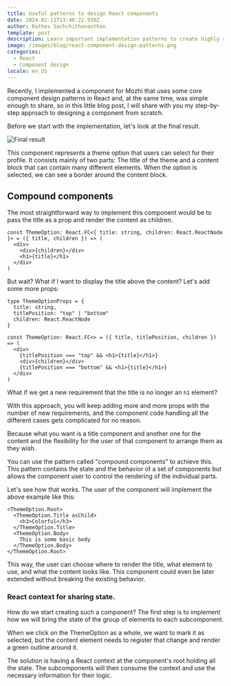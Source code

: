 ```yaml
---
title: Useful patterns to design React components
date: 2024-02-11T13:46:22.930Z
author: Rathes Sachchithananthan
template: post
description: Learn important implementation patterns to create highly reusable components in React
image: /images/blog/react-component-design-patterns.png
categories:
  - React
  - Component design
locale: en_US
---
```


Recently, I implemented a component for Mozhi that uses some core component design patterns in React and, at the same time, was simple enough to share, so in this little blog post, I will share with you my step-by-step approach to designing a component from scratch.

Before we start with the implementation, let's look at the final result.

![Final result](/images/blog/react-component-design-patterns.png)

This component represents a theme option that users can select for their profile. It consists mainly of two parts: The title of the theme and a content block that can contain many different elements. When the option is selected, we can see a border around the content block.

## Compound components

The most straightforward way to implement this component would be to pass the title as a prop and render the content as children.

```tsx
const ThemeOption: React.FC<{ title: string, children: React.ReactNode }> = ({ title, children }) => (
  <div>
    <div>{children}</div>
    <h1>{title}</h1>
  </div>
)
```

But wait? What if I want to display the title above the content? Let's add some more props:

```tsx
type ThemeOptionProps = {
  title: string,
  titlePosition: "top" | "bottom"
  children: React.ReactNode
}

const ThemeOption: React.FC<> = ({ title, titlePosition, children }) => (
  <div>
    {titlePosition === "top" && <h1>{title}</h1>}
    <div>{children}</div>
    {titlePosition === "bottom" && <h1>{title}</h1>}
  </div>
)
```

What if we get a new requirement that the title is no longer an `h1` element?

With this approach, you will keep adding more and more props with the number of new requirements, and the component code handling all the different cases gets complicated for no reason.

Because what you want is a title component and another one for the content and the flexibility for the user of that component to arrange them as they wish.

You can use the pattern called "compound components" to achieve this. This pattern contains the state and the behavior of a set of components but allows the component user to control the rendering of the individual parts.

Let's see how that works. The user of the component will implement the above example like this:

```tsx
<ThemeOption.Root>
  <ThemeOption.Title asChild>
    <h3>Colorful</h3>
  </ThemeOption.Title>
  <ThemeOption.Body>
    This is some basic body
  </ThemeOption.Body>
</ThemeOption.Root>
```

This way, the user can choose where to render the title, what element to use, and what the content looks like. This component could even be later extended without breaking the existing behavior.

### React context for sharing state.

How do we start creating such a component? The first step is to implement how we will bring the state of the group of elements to each subcomponent.

When we click on the ThemeOption as a whole, we want to mark it as selected, but the content element needs to register that change and render a green outline around it.

The solution is having a React context at the component's root holding all the state. The subcomponents will then consume the context and use the necessary information for their logic.